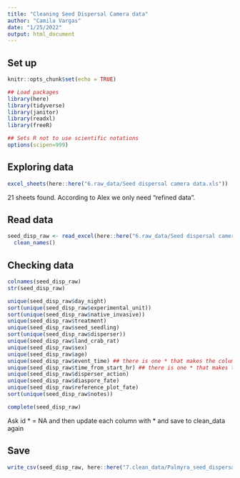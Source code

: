 ```yaml
---
title: "Cleaning Seed Dispersal Camera data"
author: "Camila Vargas"
date: "1/25/2022"
output: html_document
---
```


## Set up

```r
knitr::opts_chunk$set(echo = TRUE)

## Load packages
library(here)
library(tidyverse)
library(janitor)
library(readxl)
library(freeR)

## Sets R not to use scientific notations
options(scipen=999) 

```

## Exploring data
```r

excel_sheets(here::here("6.raw_data/Seed dispersal camera data.xls"))

```

21 sheets found. According to Alex we only need "refined data".

## Read data
```r
seed_disp_raw <- read_excel(here::here("6.raw_data/Seed dispersal camera data.xls"), sheet = "refined data") %>% 
  clean_names()
```


## Checking data
```r
colnames(seed_disp_raw)
str(seed_disp_raw)

unique(seed_disp_raw$day_night)
sort(unique(seed_disp_raw$experimental_unit))
sort(unique(seed_disp_raw$native_invasive))
unique(seed_disp_raw$treatment)
unique(seed_disp_raw$seed_seedling)
sort(unique(seed_disp_raw$disperser))
unique(seed_disp_raw$land_crab_rat)
unique(seed_disp_raw$sex)
unique(seed_disp_raw$age)
unique(seed_disp_raw$event_time) ## there is one * that makes the column not be numeric
unique(seed_disp_raw$time_from_start_hr) ## there is one * that makes the column not be numeric
unique(seed_disp_raw$disperser_action)
unique(seed_disp_raw$diaspore_fate)
unique(seed_disp_raw$reference_plot_fate)
sort(unique(seed_disp_raw$notes))

complete(seed_disp_raw)

```

Ask id * = NA and then update each column with * and save to clean_data again

## Save
```r
write_csv(seed_disp_raw, here::here("7.clean_data/Palmyra_seed_dispersal_camera_2005.csv"))

```



